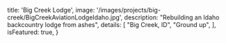 
  title: 'Big Creek Lodge',
  image: '/images/projects/big-creek/BigCreekAviationLodgeIdaho.jpg',
  description: "Rebuilding an Idaho backcountry lodge from ashes",
  details: [
    "Big Creek, ID",
    "Ground up",
  ],
  isFeatured: true,
}
